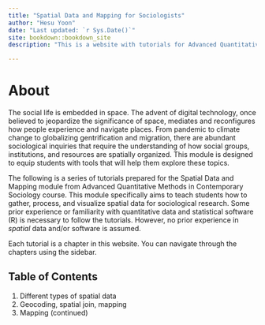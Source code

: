 ```yaml
--- 
title: "Spatial Data and Mapping for Sociologists"
author: "Hesu Yoon"
date: "Last updated: `r Sys.Date()`"
site: bookdown::bookdown_site
description: "This is a website with tutorials for Advanced Quantitative Methods in Contemporary Sociology's Spatial Data and Mapping module."

---
```


# About

The social life is embedded in space. The advent of digital technology, once believed to jeopardize the significance of space, mediates and reconfigures how people experience and navigate places. From pandemic to climate change to globalizing gentrification and migration, there are abundant sociological inquiries that require the understanding of how social groups, institutions, and resources are spatially organized. This module is designed to equip students with tools that will help them explore these topics.

The following is a series of tutorials prepared for the Spatial Data and Mapping module from Advanced Quantitative Methods in Contemporary Sociology course. This module specifically aims to teach students how to gather, process, and visualize spatial data for sociological research. Some prior experience or familiarity with quantitative data and statistical software (R) is necessary to follow the tutorials. However, no prior experience in *spatial* data and/or software is assumed.

Each tutorial is a chapter in this website. You can navigate through the chapters using the sidebar. 


## Table of Contents

1. Different types of spatial data
2. Geocoding, spatial join, mapping
3. Mapping (continued)


